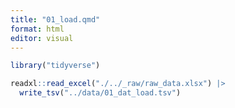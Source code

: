 ```yaml
---
title: "01_load.qmd"
format: html
editor: visual
---
```


```r
library("tidyverse")
```

```r
readxl::read_excel("./../_raw/raw_data.xlsx") |>
  write_tsv("../data/01_dat_load.tsv")

```
